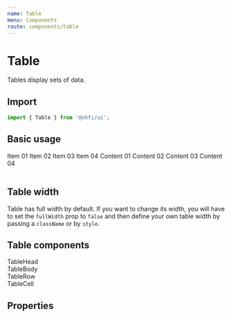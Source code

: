 ```yaml
---
name: Table
menu: Components
route: components/table
---
```



# Table

Tables display sets of data.

## Import

```javascript
import { Table } from '@ohfi/ui';
```

## Basic usage

<Playground>
  <div className="p-4">
    <Table>
      <TableHead>
        <TableRow>
          <TableCell>Item 01</TableCell>
          <TableCell>Item 02</TableCell>
          <TableCell>Item 03</TableCell>
          <TableCell>Item 04</TableCell>
        </TableRow>
      </TableHead>
      <TableBody>
        <TableRow>
          <TableCell>Content 01</TableCell>
          <TableCell>Content 02</TableCell>
          <TableCell>Content 03</TableCell>
          <TableCell>Content 04</TableCell>
        </TableRow>
      </TableBody>
    </Table>
  </div>
</Playground>

## Table width

Table has full width by default. If you want to change its width, you will have
to set the `fullWidth` prop to `false` and then define your own table width by
passing a `className` or by `style`.

## Table components

<Link to="components/table-head">TableHead</Link>
<br />
<Link to="components/table-body">TableBody</Link>
<br />
<Link to="components/table-row">TableRow</Link>
<br />
<Link to="components/table-cell">TableCell</Link>

## Properties

<Props of={Table} />
